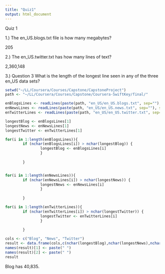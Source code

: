 ```yaml
---
title: "Quiz1"
output: html_document
---
```


Quiz 1

1.) The en_US.blogs.txt file is how many megabytes?

205


2.) The en_US.twitter.txt has how many lines of text?

2,360,148


3.) Question 3
What is the length of the longest line seen in any of the three en_US data sets?

```r
setwd("~/LL/Coursera/Courses/Capstone/CapstoneProject")
path <- "~/LL/Coursera/Courses/Capstone/Coursera-SwiftKey/final/"

enBlogsLines <- readLines(paste(path, "en_US/en_US.blogs.txt", sep=""), skipNul=TRUE)
enNewsLines <- readLines(paste(path, "en_US/en_US.news.txt", sep=""), skipNul=TRUE)
enTwitterLines <- readLines(paste(path, "en_US/en_US.twitter.txt", sep=""), skipNul=TRUE)

longestBlog <- enBlogsLines[1]
longestNews <- enNewsLines[1]
longestTwitter <- enTwitterLines[1]

for(i in 1:length(enBlogsLines)){
        if (nchar(enBlogsLines[i]) > nchar(longestBlog)) {
                longestBlog <- enBlogsLines[i]
                }
            
        } 


for(i in 1:length(enNewsLines)){
        if (nchar(enNewsLines[i]) > nchar(longestNews)) {
                longestNews <- enNewsLines[i]
                }
            
        } 

for(i in 1:length(enTwitterLines)){
        if (nchar(enTwitterLines[i]) > nchar(longestTwitter)) {
                longestTwitter <- enTwitterLines[i]
                }
            
        } 

cols <- c("Blog", "News", "Twitter")
result <- data.frame(cols,c(nchar(longestBlog),nchar(longestNews),nchar(longestTwitter)))
names(result)[1] <- paste(" ")
names(result)[2] <- paste(" ")
result
```

Blog has 40,835. 
